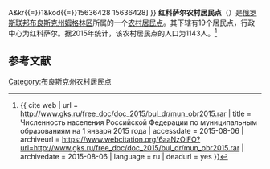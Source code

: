 {{Infobox Settlement
| official_name = 红科萨尔农村居民点
| native_name = Краснокосаровское сельское поселение
| settlement_type = [[农村居民点|农村居民点]]
| subdivision_type = [[国家|国家]]
| subdivision_type1 = [[州_(俄罗斯)|州]]
| subdivision_type2 = [[区_(苏联)|区]]
| subdivision_name = {{RUS}}
| subdivision_name1 = [[布良斯克州|布良斯克州]]
| subdivision_name2 = [[姆格林区|姆格林区]]
| seat_type = 行政中心
| seat = 红科萨尔
| population_as_of=2015
| population_footnotes = <ref name=stat />
| population_total = 1143
| coordinates_display = inline,title
| latd =  | latm =  | lats =  | latNS = N
| longd =  | longm =  | longs =  | longEW = E
| timezone = [[莫斯科时间|MSK]]
| utc_offset = +3
| blank_name = [[俄罗斯市政土地区划代码|OKTMO编码]]
| blank_info = [http://classif.spb.ru/classificators/view/tma.php?st{{=}}A&kr{{=}}1&kod{{=}}15636428 15636428]
}}
'''红科萨尔农村居民点'''（{{lang-ru|Краснокосаровское сельское поселение}}）是[[俄罗斯联邦|俄罗斯联邦]][[布良斯克州|布良斯克州]][[姆格林区|姆格林区]]所属的一个[[农村居民点|农村居民点]]。其下辖有19个居民点，行政中心为红科萨尔。据2015年统计，该农村居民点的人口为1143人。<ref name=stat>{{ cite web | url = http://www.gks.ru/free_doc/doc_2015/bul_dr/mun_obr2015.rar | title = Численность населения Российской Федерации по муниципальным образованиям на 1 января 2015 года | accessdate = 2015-08-06 | archiveurl = https://www.webcitation.org/6aaNzOlFO?url=http://www.gks.ru/free_doc/doc_2015/bul_dr/mun_obr2015.rar | archivedate = 2015-08-06 | language = ru | deadurl = yes }}</ref>

== 参考文献 ==
{{reflist}}

{{Russia-stub}}

[[Category:布良斯克州农村居民点|Category:布良斯克州农村居民点]]